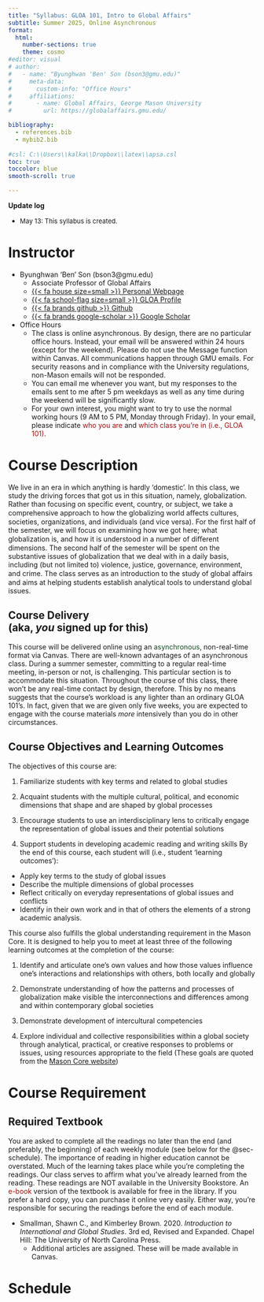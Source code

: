```yaml
---
title: "Syllabus: GLOA 101, Intro to Global Affairs"
subtitle: Summer 2025, Online Asynchronous 
format: 
  html:
    number-sections: true
    theme: cosmo
#editor: visual
# author:
#   - name: "Byunghwan 'Ben' Son (bson3@gmu.edu)"
#     meta-data:
#       custom-info: "Office Hours"
#     affiliations:
#       - name: Global Affairs, George Mason University
#         url: https://globalaffairs.gmu.edu/

bibliography: 
  - references.bib
  - mybib2.bib
  
#csl: C:\\Users\\kalka\\Dropbox\\latex\\apsa.csl
toc: true
toccolor: blue
smooth-scroll: true

---
```



```{=html}
<style>


mark {
  background-color: #ece985;
  color: black;
  border-radius: 5px; 
  padding: 0.2em;
}

mark2 {
  background-color: #840a73;
  color: white;
  border-radius: 5px; 
  padding: 0.2em;
}

red {
  color: #9b1212;
}

blue {
  color: #124921;
}

</style>
```


**Update log**

  - <font size='2'>May 13: This syllabus is created.</font>

# Instructor

- Byunghwan 'Ben' Son (bson3@gmu.edu)
  - Associate Professor of Global Affairs
  - [{{< fa house size=small >}} Personal Webpage](https://textvulture.github.io/)
  - [{{< fa school-flag size=small >}} GLOA Profile](https://globalaffairs.gmu.edu/)
  - [{{< fa brands github >}} Github](https://github.com/textvulture)
  - [{{< fa brands google-scholar >}} Google Scholar](https://scholar.google.com/citations?user=h0o27GgAAAAJ&hl=en)
- Office Hours
  - The class is online asynchronous. By design, there are no particular office hours. Instead, your email will be answered within 24 hours (except for the weekend). Please do not use the Message function within Canvas. All communications happen through GMU emails. For security reasons and in compliance with the University regulations, non-Mason emails will not be responded.
  - You can email me whenever you want, but my responses to the emails sent to me after 5 pm weekdays as well as any time during the weekend will be significantly slow.
  - For your own interest, you might want to try to use the normal working hours (9 AM to 5 PM, Monday through Friday). In your email, please indicate <red>who you are</red> and <red>which class you’re in (i.e., GLOA 101)</red>.


# Course Description

We live in an era in which anything is hardly ‘domestic’. In this class, we study the driving forces that got us in this situation, namely, globalization. Rather than focusing on specific event, country, or subject, we take a comprehensive approach to how the globalizing world aﬀects cultures, societies, organizations, and individuals (and vice versa). For the first half of the semester, we will focus on examining how we got here; what globalization is, and how it is understood in a number of diﬀerent dimensions. The second half of the semester will be spent on the substantive issues of globalization that we deal with in a daily basis, including (but not limited to) violence, justice, governance, environment, and crime. The class serves as an introduction to the study of global aﬀairs and aims at helping students establish analytical tools to understand global issues.

## Course Delivery <br>(aka, *you* signed up for this)

This course will be delivered online using an <blue>asynchronous</blue>, non-real-time format via Canvas. There are well-known advantages of an asynchronous class. During a summer semester, committing to a regular real-time meeting, in-person or not, is challenging. This particular section is to accommodate this situation. Throughout the course of this class, there won’t be any real-time contact by design, therefore. This by no means suggests that the course's workload is any lighter than an ordinary GLOA 101's. In fact, given that we are given only five weeks, you are expected to engage with the course materials *more* intensively than you do in other circumstances.

## Course Objectives and Learning Outcomes

The objectives of this course are:

1. Familiarize students with key terms and related to global studies

2. Acquaint students with the multiple cultural, political, and economic dimensions that shape and are shaped by global processes

3. Encourage students to use an interdisciplinary lens to critically engage the representation of global issues and their potential solutions

4. Support students in developing academic reading and writing skills
By the end of this course, each student will (i.e., student ‘learning outcomes’):

  - Apply key terms to the study of global issues
  - Describe the multiple dimensions of global processes
  - Reflect critically on everyday representations of global issues and conflicts
  - Identify in their own work and in that of others the elements of a strong academic analysis.
  
This course also fulfills the global understanding requirement in the Mason Core. It is designed to help you to meet at least three of the following learning outcomes at the completion of the course:

1. Identify and articulate one’s own values and how those values influence one’s interactions and relationships with others, both locally and globally

2. Demonstrate understanding of how the patterns and processes of globalization make visible the interconnections and differences among and within contemporary global societies 

3. Demonstrate development of intercultural competencies

4. Explore individual and collective responsibilities within a global society through analytical, practical, or creative responses to problems or issues, using resources appropriate to the field
(These goals are quoted from the [Mason Core website](http://masoncore.gmu.edu/global-understanding-2))


# Course Requirement

## Required Textbook
You are asked to complete all the readings no later than the end (and preferably, the beginning) of each weekly module (see below for the @sec-schedule). The importance of reading in higher education cannot be overstated. Much of the learning takes place while you're completing the readings. Our class serves to affirm what you've already learned from the reading. These readings are NOT available in the University Bookstore. An <red>e-book</red> version of the textbook is available for free in the library. If you prefer a hard copy, you can purchase it online very easily. Either way, you're responsible for securing the readings before the end of each module. 

- Smallman, Shawn C., and Kimberley Brown. 2020. *Introduction to International and Global Studies*. 3rd ed, Revised and Expanded. Chapel Hill: The University of North Carolina Press.  
  - Additional articles are assigned. These will be made available in Canvas.


# Schedule {#sec-schedule}